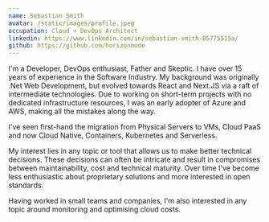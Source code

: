```yaml
---
name: Sebastian Smith
avatar: /static/images/profile.jpeg
occupation: Cloud + DevOps Architect
linkedin: https://www.linkedin.com/in/sebastian-smith-85775515a/
github: https://github.com/horizonmode
---
```


I'm a Developer, DevOps enthusiast, Father and Skeptic. I have over 15 years of experience in the Software Industry.
My background was originally .Net Web Development, but evolved towards React and Next.JS via a raft of intermediate 
technologies. Due to working on short-term projects with no dedicated infrastructure 
resources, I was an early adopter of Azure and AWS, making all the mistakes along the way.

I've seen first-hand the migration from Physical Servers to VMs, Cloud PaaS and now Cloud Native, Containers, Kubernetes and Serverless.

My interest lies in any topic or tool that allows us to make better technical decisions. 
These decisions can often be intricate and result in compromises between 
maintainability, cost and technical maturity. Over time I've become less enthusiastic about 
proprietary solutions and more interested in open standards.

Having worked in small teams and companies, I'm also interested in any
topic around monitoring and optimising cloud costs.

